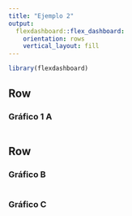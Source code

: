 ---
title: "Ejemplo 2"
output: 
  flexdashboard::flex_dashboard:
    orientation: rows
    vertical_layout: fill
---

```{r setup, include=FALSE}
library(flexdashboard)
```

Row {data-width=650}
-----------------------------------------------------------------------

### Gráfico 1 A

```{r}

```

Row {data-width=350}
-----------------------------------------------------------------------

### Gráfico B

```{r}

```

### Gráfico C

```{r}

```

